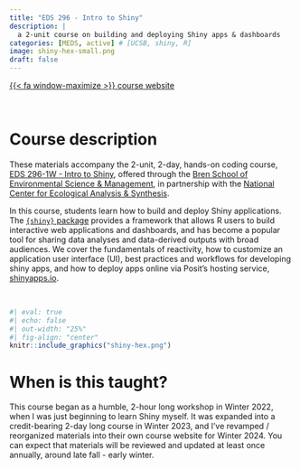 ```yaml
---
title: "EDS 296 - Intro to Shiny"
description: |
  a 2-unit course on building and deploying Shiny apps & dashboards
categories: [MEDS, active] # [UCSB, shiny, R]
image: shiny-hex-small.png
draft: false
---
```


[{{< fa window-maximize >}} course website](https://ucsb-meds.github.io/EDS-296-Intro-to-Shiny/){.btn target=_blank} 

<!-- [{{< fa school >}} course catalog](https://bren.ucsb.edu/courses/eds-296-1w){.btn target=_blank} -->

<br>

# Course description

These materials accompany the 2-unit, 2-day, hands-on coding course, [EDS 296-1W - Intro to Shiny](https://bren.ucsb.edu/courses/eds-296-1w), offered through the [Bren School of Environmental Science & Management](https://bren.ucsb.edu/), in partnership with the [National Center for Ecological Analysis & Synthesis](https://www.nceas.ucsb.edu/).

In this course, students learn how to build and deploy Shiny applications. The [`{shiny}` package](https://shiny.posit.co/) provides a framework that allows R users to build interactive web applications and dashboards, and has become a popular tool for sharing data analyses and data-derived outputs with broad audiences. We cover the fundamentals of reactivity, how to customize an application user interface (UI), best practices and workflows for developing shiny apps, and how to deploy apps online via Posit’s hosting service, [shinyapps.io](https://www.shinyapps.io/).

<br>

```r
#| eval: true
#| echo: false
#| out-width: "25%"
#| fig-align: "center"
knitr::include_graphics("shiny-hex.png")
```

# When is this taught?

This course began as a humble, 2-hour long workshop in Winter 2022, when I was just beginning to learn Shiny myself. It was expanded into a credit-bearing 2-day long course in Winter 2023, and I've revamped / reorganized materials into their own course website for Winter 2024. You can expect that materials will be reviewed and updated at least once annually, around late fall - early winter.
